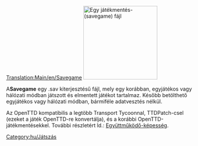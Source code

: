 [[Translation:Main/en/Savegame]]{{en/-}}
[[File:en/Savecode.png|200px|thumb|right|Egy játékmentés-(savegame) fájl]]

A'''Savegame''' egy .sav kiterjesztésű fájl, mely egy korábban, egyjátékos vagy hálózati módban játszott és elmentett játékot tartalmaz. Később betölthető egyjátékos vagy hálózati módban, bármiféle adatvesztés nélkül.

Az OpenTTD kompatibilis a legtöbb Transport Tycoonnal, TTDPatch-csel (ezeket a játék OpenTTD-re konvertálja), és a korábbi OpenTTD-játékmentésekkel. További részletért ld.: [[Main/hu/Együttműködő-képesség|Együttműködő-képesség]].


[[Category:hu/Játszás]]